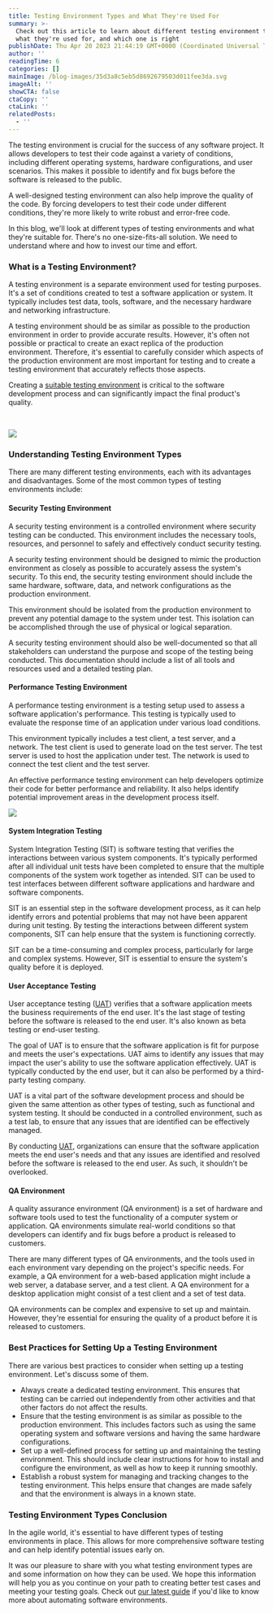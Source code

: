 ```yaml
---
title: Testing Environment Types and What They're Used For
summary: >-
  Check out this article to learn about different testing environment types,
  what they're used for, and which one is right
publishDate: Thu Apr 20 2023 21:44:19 GMT+0000 (Coordinated Universal Time)
author: ''
readingTime: 6
categories: []
mainImage: /blog-images/35d3a8c5eb5d8692679503d011fee3da.svg
imageAlt: ''
showCTA: false
ctaCopy: ''
ctaLink: ''
relatedPosts:
  - ''
---
```


The testing environment is crucial for the success of any software project. It allows developers to test their code against a variety of conditions, including different operating systems, hardware configurations, and user scenarios. This makes it possible to identify and fix bugs before the software is released to the public. 

A well-designed testing environment can also help improve the quality of the code. By forcing developers to test their code under different conditions, they're more likely to write robust and error-free code. 

In this blog, we'll look at different types of testing environments and what they're suitable for. There's no one-size-fits-all solution. We need to understand where and how to invest our time and effort. 

### What is a Testing Environment?

A testing environment is a separate environment used for testing purposes. It's a set of conditions created to test a software application or system. It typically includes test data, tools, software, and the necessary hardware and networking infrastructure. 

A testing environment should be as similar as possible to the production environment in order to provide accurate results. However, it's often not possible or practical to create an exact replica of the production environment. Therefore, it's essential to carefully consider which aspects of the production environment are most important for testing and to create a testing environment that accurately reflects those aspects. 

Creating a [suitable testing environment](https://release.com/blog/setup-test-environment) is critical to the software development process and can significantly impact the final product's quality. 

‍

![](/blog-images/47bf8e4d6bc87ec1a0886f6115b4444f.png)

### Understanding Testing Environment Types

There are many different testing environments, each with its advantages and disadvantages. Some of the most common types of testing environments include: 

#### Security Testing Environment

A security testing environment is a controlled environment where security testing can be conducted. This environment includes the necessary tools, resources, and personnel to safely and effectively conduct security testing. 

A security testing environment should be designed to mimic the production environment as closely as possible to accurately assess the system's security. To this end, the security testing environment should include the same hardware, software, data, and network configurations as the production environment. 

This environment should be isolated from the production environment to prevent any potential damage to the system under test. This isolation can be accomplished through the use of physical or logical separation. 

A security testing environment should also be well-documented so that all stakeholders can understand the purpose and scope of the testing being conducted. This documentation should include a list of all tools and resources used and a detailed testing plan. 

#### Performance Testing Environment

A performance testing environment is a testing setup used to assess a software application's performance. This testing is typically used to evaluate the response time of an application under various load conditions. 

This environment typically includes a test client, a test server, and a network. The test client is used to generate load on the test server. The test server is used to host the application under test. The network is used to connect the test client and the test server. 

An effective performance testing environment can help developers optimize their code for better performance and reliability. It also helps identify potential improvement areas in the development process itself. 

![](/blog-images/281cb9b431507eca023ca3b01c91ce16.png)

#### System Integration Testing

System Integration Testing (SIT) is software testing that verifies the interactions between various system components. It's typically performed after all individual unit tests have been completed to ensure that the multiple components of the system work together as intended. SIT can be used to test interfaces between different software applications and hardware and software components. 

SIT is an essential step in the software development process, as it can help identify errors and potential problems that may not have been apparent during unit testing. By testing the interactions between different system components, SIT can help ensure that the system is functioning correctly.

SIT can be a time-consuming and complex process, particularly for large and complex systems. However, SIT is essential to ensure the system's quality before it is deployed. 

#### User Acceptance Testing

User acceptance testing ([UAT](https://en.wikipedia.org/wiki/Acceptance_testing#User_acceptance_testing:~:text=product%20provider/developer\).-,User%20acceptance%20testing,-%5Bedit%5D)) verifies that a software application meets the business requirements of the end user. It's the last stage of testing before the software is released to the end user. It's also known as beta testing or end-user testing. 

The goal of UAT is to ensure that the software application is fit for purpose and meets the user's expectations. UAT aims to identify any issues that may impact the user's ability to use the software application effectively. UAT is typically conducted by the end user, but it can also be performed by a third-party testing company. 

UAT is a vital part of the software development process and should be given the same attention as other types of testing, such as functional and system testing. It should be conducted in a controlled environment, such as a test lab, to ensure that any issues that are identified can be effectively managed. 

By conducting [UAT](https://release.com/blog/user-acceptance-testing-best-practices), organizations can ensure that the software application meets the end user's needs and that any issues are identified and resolved before the software is released to the end user. As such, it shouldn't be overlooked. 

#### QA Environment

A quality assurance environment (QA environment) is a set of hardware and software tools used to test the functionality of a computer system or application. QA environments simulate real-world conditions so that developers can identify and fix bugs before a product is released to customers. 

There are many different types of QA environments, and the tools used in each environment vary depending on the project's specific needs. For example, a QA environment for a web-based application might include a web server, a database server, and a test client. A QA environment for a desktop application might consist of a test client and a set of test data. 

QA environments can be complex and expensive to set up and maintain. However, they're essential for ensuring the quality of a product before it is released to customers. 

### Best Practices for Setting Up a Testing Environment

There are various best practices to consider when setting up a testing environment. Let's discuss some of them. 
*   Always create a dedicated testing environment. This ensures that testing can be carried out independently from other activities and that other factors do not affect the results.
*   Ensure that the testing environment is as similar as possible to the production environment. This includes factors such as using the same operating system and software versions and having the same hardware configurations.
*   Set up a well-defined process for setting up and maintaining the testing environment. This should include clear instructions for how to install and configure the environment, as well as how to keep it running smoothly.
*   Establish a robust system for managing and tracking changes to the testing environment. This helps ensure that changes are made safely and that the environment is always in a known state.

### Testing Environment Types Conclusion

In the agile world, it's essential to have different types of testing environments in place. This allows for more comprehensive software testing and can help identify potential issues early on. 

It was our pleasure to share with you what testing environment types are and some information on how they can be used. We hope this information will help you as you continue on your path to creating better test cases and meeting your testing goals. Check out [our latest guide](https://release.com/ebook/the-complete-guide-to-automated-software-environments) if you'd like to know more about automating software environments.